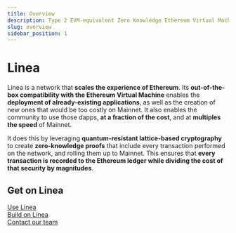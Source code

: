 ```yaml
---
title: Overview
description: Type 2 EVM-equivalent Zero Knowledge Ethereum Virtual Machine
slug: overview
sidebar_position: 1
---
```


# Linea

Linea is a network that **scales the experience of Ethereum**. Its **out-of-the-box compatibility with the Ethereum Virtual Machine** enables the **deployment of already-existing applications**, as well as the creation of new ones that would be too costly on Mainnet. It also enables the community to use those dapps, **at a fraction of the cost**, and at **multiples the speed** of Mainnet.

It does this by leveraging **quantum-resistant lattice-based cryptography** to create **zero-knowledge proofs** that include every transaction performed on the network, and rolling them up to Mainnet. This ensures that **every transaction is recorded to the Ethereum ledger while dividing the cost of that security by magnitudes**.

## Get on Linea


<div id="centered-copy">
<a href="https://docs.linea.build/use-linea">Use Linea</a>
</div>
<div id="centered-copy">
<a href="https://docs.linea.build/developers">Build on Linea</a>
</div>
<div id="centered-copy">
<a href="https://docs.linea.build/contact">Contact our team</a>
</div>